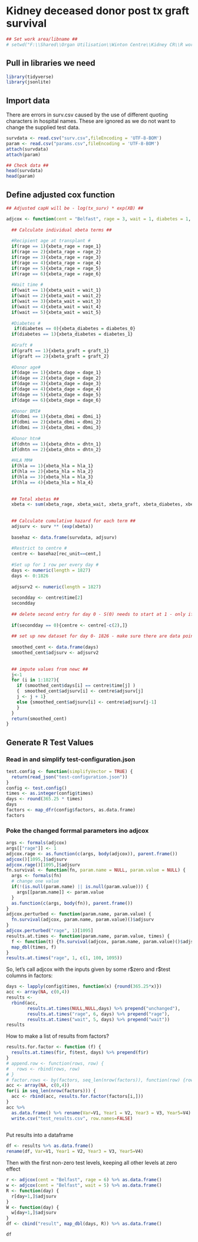 # Kidney deceased donor post tx graft survival #
```r
## Set work area/libname ##
# setwd("F:\\Shared\\Organ Utilisation\\Winton Centre\\Kidney CR\\R work")
```
## Pull in libraries we need 
```r
library(tidyverse)
library(jsonlite)
```

## Import data ##
There are errors in surv.csv caused by the use of different quoting characters in
hospital names. These are ignored as we do not want to change the supplied test data.
```r
survdata <- read.csv("surv.csv",fileEncoding = 'UTF-8-BOM')
param <- read.csv("params.csv",fileEncoding = 'UTF-8-BOM')
attach(survdata)
attach(param)

## Check data ##
head(survdata)
head(param)
```

## Define adjusted cox function
```r
## Adjusted capH will be - log(tx_surv) * exp(XB) ##

adjcox <- function(cent = "Belfast", rage = 3, wait = 1, diabetes = 1, graft = 1, dage = 4, dbmi = 1, dhtn =2, hla = 1) {
  
  ## Calculate individual xbeta terms ##
  
  #Recipient age at transplant #
  if(rage == 1){xbeta_rage = rage_1}
  if(rage == 2){xbeta_rage = rage_2}
  if(rage == 3){xbeta_rage = rage_3}
  if(rage == 4){xbeta_rage = rage_4}
  if(rage == 5){xbeta_rage = rage_5}
  if(rage == 6){xbeta_rage = rage_6}
  
  #Wait time #
  if(wait == 1){xbeta_wait = wait_1}
  if(wait == 2){xbeta_wait = wait_2}
  if(wait == 3){xbeta_wait = wait_3}
  if(wait == 4){xbeta_wait = wait_4}
  if(wait == 5){xbeta_wait = wait_5}
  
  #Diabetes #
   if(diabetes == 0){xbeta_diabetes = diabetes_0}
  if(diabetes == 1){xbeta_diabetes = diabetes_1}
  
  #Graft #
  if(graft == 1){xbeta_graft = graft_1}
  if(graft == 2){xbeta_graft = graft_2}
 
  #Donor age#
  if(dage == 1){xbeta_dage = dage_1}
  if(dage == 2){xbeta_dage = dage_2}
  if(dage == 3){xbeta_dage = dage_3}
  if(dage == 4){xbeta_dage = dage_4}
  if(dage == 5){xbeta_dage = dage_5}
  if(dage == 6){xbeta_dage = dage_6}
  
  #Donor BMI#
  if(dbmi == 1){xbeta_dbmi = dbmi_1}
  if(dbmi == 2){xbeta_dbmi = dbmi_2}
  if(dbmi == 3){xbeta_dbmi = dbmi_3}
  
  #Donor htn#
  if(dhtn == 1){xbeta_dhtn = dhtn_1}
  if(dhtn == 2){xbeta_dhtn = dhtn_2}
  
  #HLA MM#
  if(hla == 1){xbeta_hla = hla_1}
  if(hla == 2){xbeta_hla = hla_2}
  if(hla == 3){xbeta_hla = hla_3}
  if(hla == 4){xbeta_hla = hla_4}
  
  
  ## Total xbetas ##
  xbeta <- sum(xbeta_rage, xbeta_wait, xbeta_graft, xbeta_diabetes, xbeta_dage, xbeta_dbmi, xbeta_dhtn, xbeta_hla)
  
  
  ## Calculate cumulative hazard for each term ##
  adjsurv <- surv ** (exp(xbeta))
  
  basehaz <- data.frame(survdata, adjsurv)
  
  #Restrict to centre #
  centre <- basehaz[rec_unit==cent,]
  
  #Set up for 1 row per every day #
  days <- numeric(length = 1827)
  days <- 0:1826
  
  adjsurv2 <- numeric(length = 1827)
  
  secondday <- centre$time[2]
  secondday
  
  ## delete second entry for day 0 - S(0) needs to start at 1 - only if second time entry is 0 ##
  
  if(secondday == 0){centre <- centre[-c(2),]}
  
  ## set up new dataset for day 0- 1826 - make sure there are data points for every day ##
  
  smoothed_cent <- data.frame(days)
  smoothed_cent$adjsurv <- adjsurv2
  
  
  ## impute values from newc ##
  j<-1
  for (i in 1:1827){
    if (smoothed_cent$days[i] == centre$time[j] )
    {  smoothed_cent$adjsurv[i] <- centre$adjsurv[j]
    j <- j + 1}
    else {smoothed_cent$adjsurv[i] <- centre$adjsurv[j-1]
    }
  }
  return(smoothed_cent)
}
```
## Generate R Test Values
### Read in and simplify test-configuration.json 
```r
test.config <- function(simplifyVector = TRUE) {
  return(read_json("test-configuration.json"))
}
config <- test.config()
times <- as.integer(config$times)
days <- round(365.25 * times)
days
factors <- map_dfr(config$factors, as.data.frame)
factors

```

### Poke the changed forrmal parameters ino adjcox
```r
args <- formals(adjcox)
args[["rage"]] <- 1
adjcox.rage <- as.function(c(args, body(adjcox)), parent.frame())
adjcox()[1095,]$adjsurv
adjcox.rage()[1095,]$adjsurv
fn.survival <- function(fn, param.name = NULL, param.value = NULL) {
  args <- formals(fn)
  # change one value
  if(!(is.null(param.name) || is.null(param.value))) {
    args[[param.name]] <- param.value
  }
  as.function(c(args, body(fn)), parent.frame())
}
adjcox.perturbed <- function(param.name, param.value) {
  fn.survival(adjcox, param.name, param.value)()$adjsurv
}
adjcox.perturbed("rage", 1)[1095]
results.at.times <- function(param.name, param.value, times) {
  f <- function(t) {fn.survival(adjcox, param.name, param.value)()$adjsurv[t]}
  map_dbl(times, f)
}
results.at.times("rage", 1, c(1, 100, 1095))
```

So, let's call adjcox with the inputs given by some r\$zero and r\$test columns in factors:
```r

days <- lapply(config$times, function(x) {round(365.25*x)})
acc <- array(NA, c(0,4))
results <- 
  rbind(acc,
        results.at.times(NULL,NULL,days) %>% prepend("unchanged"),
        results.at.times("rage", 6, days) %>% prepend("rage"),
        results.at.times("wait", 5, days) %>% prepend("wait"))
results
```
How to make a list of results from factors?
```r
results.for.factor <- function (f) {
  results.at.times(f$r, f$test, days) %>% prepend(f$r)
}
# append.row <- function(rows, row) {
#   rows <- rbind(rows, row)
# }
# factor.rows <- by(factors, seq_len(nrow(factors)), function(row) {row %>% as.data.frame()}, simplify=TRUE)
acc <- array(NA, c(0,4))
for(i in seq_len(nrow(factors))) {
  acc <- rbind(acc, results.for.factor(factors[i,]))
}
acc %>% 
  as.data.frame() %>% rename(Var=V1, Year1 = V2, Year3 = V3, Year5=V4) %>%
  write.csv("test_results.csv", row.names=FALSE)
  

```
Put results into a dataframe
```r
df <- results %>% as.data.frame()
rename(df, Var=V1, Year1 = V2, Year3 = V3, Year5=V4)
```
Then with the first non-zero test levels, keeping all other levels at zero effect
```r
r <- adjcox(cent = "Belfast", rage = 6) %>% as.data.frame()
w <- adjcox(cent = "Belfast", wait = 5) %>% as.data.frame()
R <- function(day) {
  r[day+1,]$adjsurv
}
W <- function(day) {
  w[day+1,]$adjsurv
}
df <- cbind("result", map_dbl(days, R)) %>% as.data.frame()

df
```

<!-- Eliding the plot
test <- adjcox (cent = "Belfast", rage = 3, wait = 1, diabetes = 1, graft = 1, dage = 4, dbmi = 1, dhtn =2, hla = 1 )

#Plotting the output #
plot(y = test$adjsurv, x = test$days, ylab = "Survival", xlab = "Time (days)", ylim = c(0, 1), col = "red")
-->

